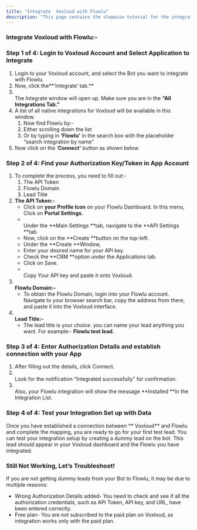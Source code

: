 ```yaml
---
title: "Integrate  Voxloud with Flowlu"
description: "This page contains the stepwise tutorial for the integration with  Voxloud"
---
```


### **Integrate  Voxloud with Flowlu:-**

### **Step 1 of 4: Login to  Voxloud Account and Select Application to Integrate**

1. Login to your  Voxloud account, and select the Bot you want to integrate with Flowlu.
2. Now, click the**‘Integrate’ tab.** 
3. \
   The Integrate window will open up. Make sure you are in the **“All Integrations Tab.”**
4. A list of all native integrations for  Voxloud will be available in this window.
   1. Now find Flowlu by:-
   2. Either scrolling down the list
   3. Or by typing in **‘**Flowlu**’** in the search box with the placeholder “search integration by name”
5. Now click on the ‘**Connect’** button as shown below.

### **Step 2 of 4: Find your Authorization Key/Token in App Account**

1. To complete the process, you need to fill out:-
   1. The API Token
   2. Flowlu Domain
   3. Lead Title
2. **The API Token:-**
   - Click on **your Profile Icon** on your Flowlu Dashboard. In this menu, Click on **Portal Settings.**
   - \
     Under the **Main Settings **tab, navigate to the **API Settings **tab.
   - Now, click on the **Create **button on the top-left.
   - Under the **Create **Window,
   - Enter your desired name for your API key.
   - Check the **CRM **option under the Applications tab.
   - Click on Save.
   - \
     Copy Your API key and paste it onto  Voxloud.
3. **\
   Flowlu Domain:-**
   - To obtain the Flowlu Domain, login into your Flowlu account. Navigate to your browser search bar, copy the address from there, and paste it into the  Voxloud interface.
4. **\
   Lead Title:-**
   - The lead title is your choice. you can name your lead anything you want. For example:- **Flowlu test lead.**

### **Step 3 of 4: Enter Authorization Details and establish connection with your App**

1. After filling out the details, click Connect.
2. \
   Look for the notification “Integrated successfully” for confirmation.
3. \
   Also, your Flowlu integration will show the message **Installed **in the Integration List.

### **Step 4 of 4: Test your Integration Set up with Data**

Once you have established a connection between ** Voxloud** and Flowlu and complete the mapping, you are ready to go for your first test lead. You can test your integration setup by creating a dummy lead on the bot. This lead should appear in your  Voxloud dashboard and the Flowlu you have integrated.

### **Still Not Working, Let’s Troubleshoot\!**

If you are not getting dummy leads from your Bot to Flowlu, it may be due to multiple reasons:

- Wrong Authorization Details added- You need to check and see if all the authorization credentials, such as API Token, API key, and URL, have been entered correctly.
- Free plan- You are not subscribed to the paid plan on  Voxloud, as integration works only with the paid plan.

 
